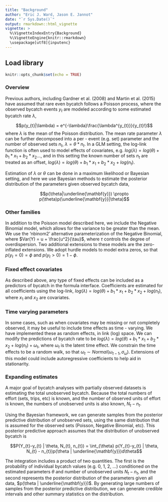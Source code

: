 ```yaml
---
title: "Background"
author: "Eric J. Ward, Jason E. Jannot"
date: "`r Sys.Date()`"
output: rmarkdown::html_vignette
vignette: >
  %\VignetteIndexEntry{Background}
  %\VignetteEngine{knitr::rmarkdown}
  \usepackage[utf8]{inputenc}
---
```


## Load library

```r
knitr::opts_chunk$set(echo = TRUE)
```

### Overview

Previous authors, including Gardner et al. (2008) and Martin et al. (2015) have assumed that rare even bycatch follows a Poisson process, where the observed bycatch events $y_{t}$ are modeled according to some estimated bycatch rate $\lambda$, 

$$p(y_{t}|\lambda) = e^{-\lambda}\frac{\lambda^{y_{t}}}{y_{t}!}$$
where $\lambda$ is the mean of the Poisson distribution. The mean rate parameter $\lambda$ can be further decomposed into a per - event (e.g. set) parameter and the number of observed sets $n_{t}$, $\lambda = \theta * n_{t}$. In a GLM setting, the log-link function is often used to model effects of covariates, e.g. $log(\lambda) = log(\theta) + b_{1}*x_{1} + b_{2}*x_{2}...$, and in this setting the known number of sets $n_{t}$ are treated as an offset, $log(\lambda) = log(\theta) + b_{1}*x_{1} + b_{2}*x_{2} + log(n_{t})$. 

Estimation of $\lambda$ or $\theta$ can be done in a maximum likelihood or Bayesian setting, and here we use Bayesian methods to estimate the posterior distribution of the parameters given observed bycatch data, 

$$p(\theta|\underline{\mathbf{y}}) \propto p(\theta)p(\underline{\mathbf{y}}|\theta)$$

### Other families  

In addition to the Poisson model described here, we include the Negative Binomial model, which allows for the variance to be greater than the mean. We use the 'nbinom2' alternative parameterization of the Negative Binomial, where $Var(Y) = u + \frac{u^2}{\tau}$, where $\tau$ controls the degree of overdispersion. Two additional extensions to these models are the zero-inflated extensions. We adopt hurdle models to model extra zeros, so that $p(y_{t}=0) = \phi$ and $p(y_{t}>0) = 1-\phi$. 

### Fixed effect covariates

As described above, any type of fixed effects can be included as a predictors of bycatch in the formula interface. Coefficients are estimated for all coefficients using the log-link, $log(\lambda) = log(\theta) + b_{1}*x_{1} + b_{2}*x_{2} + log(n_{t})$, where $x_{1}$ and $x_{2}$ are covariates. 

### Time varying parameters

In some cases, such as when covariates may be missing or not completely observed, it may be useful to include time effects as time - varying. We have implemented these as random effects, in link (log) space. We can modify the predictions of bycatch rate to be $log(\lambda) = log(\theta) + b_{1}*x_{1} + b_{2}*x_{2} + log(n_{t}) + \omega_{t}$, where $\omega_{t}$ is the latent time effect. We constrain the time effects to be a random walk, so that $\omega_{t} \sim Normal(\omega_{t-1},\sigma_{\omega})$. Extensions of this model could include autoregressive coefficients to help aid in stationarity. 

### Expanding estimates

A major goal of bycatch analyses with partially observed datasets is estimating the total unobserved bycatch. Because the total numbers of effort (sets, trips, etc) is known, and the number of observed units of effort is known, the numbers of unobserved units is also known, $N_{t}-n_{t}$. 

Using the Bayesian framework, we can generate samples from the posterior predictive distribution of unobserved sets, using the same distribution that is assumed for the observed sets (Poisson, Negative Binomial, etc). This posterior predictive approach assumes that the distribution of unobserved bycatch is 

$$P(Y_{t}-y_{t} | \theta, N_{t}, n_{t}) = \int_{\theta} p(Y_{t}-y_{t} | \theta, N_{t} - n_{t})p(\theta | \underline{\mathbf{y}})d\theta$$

The integration includes a product of two quantities. The first is the probability of individual bycatch values (e.g. 0, 1, 2, ...) conditioned on the estimated parameters $\theta$ and number of unobserved units $N_{t}-n_{t}$, and the second represents the posterior distribution of the parameters given all data, $p(\theta | \underline{\mathbf{y}})$. By generating large numbers of samples from the posterior predictive distribution, we can generate credible intervals and other summary statistics on the distribution. 
